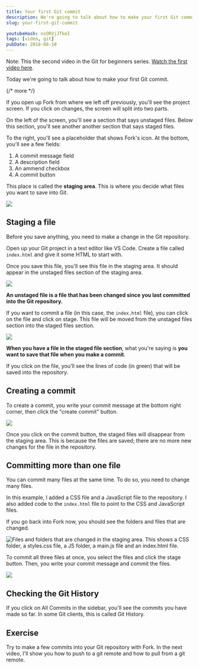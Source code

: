 ```yaml
---
title: Your first Git commit
description: We're going to talk about how to make your first Git commit.
slug: your-first-git-commit

youtubeHash: nsORVjJTkeI
tags: [video, git]
pubDate: 2018-08-10
---
```


Note: This the second video in the Git for beginners series. [Watch the first video here][1].

Today we're going to talk about how to make your first Git commit.

{/* more */}

If you open up Fork from where we left off previously, you'll see the project screen. If you click on changes, the screen will split into two parts.

On the left of the screen, you'll see a section that says unstaged files. Below this section, you'll see another another section that says staged files.

To the right, you'll see a placeholder that shows Fork's icon. At the bottom, you'll see a few fields:

1. A commit message field
2. A description field
3. An ammend checkbox
4. A commit button

This place is called the **staging area**. This is where you decide what files you want to save into Git.

<Image
  src="/assets/2018/your-first-commit/staging-area.png"
  caption="The staging area"
/>

## Staging a file

Before you save anything, you need to make a change in the Git repository.

Open up your Git project in a text editor like VS Code. Create a file called `index.html` and give it some HTML to start with.

Once you save this file, you'll see this file in the staging area. It should appear in the unstaged files section of the staging area.

<Image
  src="/assets/2018/your-first-commit/unstaged-file.png"
  caption="Files that have been changed will appear in the unstaged area"
/>

**An unstaged file is a file that has been changed since you last committed into the Git repository.**

If you want to commit a file (in this case, the `index.html` file), you can click on the file and click on stage. This file will be moved from the unstaged files section into the staged files section.

<Image
  src="/assets/2018/your-first-commit/staged-file.png"
  caption="Files that have been staged will appear in the staged area"
/>

**When you have a file in the staged file section**, what you're saying is **you want to save that file when you make a commit**.

If you click on the file, you'll see the lines of code (in green) that will be saved into the repository.

## Creating a commit

To create a commit, you write your commit message at the bottom right corner, then click the "create commit" button.

<Image
  src="/assets/2018/your-first-commit/creating-a-commit.png"
  caption="Creating a commit"
/>

Once you click on the commit button, the staged files will disappear from the staging area. This is because the files are saved; there are no more new changes for the file in the repository.

## Committing more than one file

You can commit many files at the same time. To do so, you need to change many files.

In this example, I added a CSS file and a JavaScript file to the repository. I also added code to the `index.html` file to point to the CSS and JavaScript files.

If you go back into Fork now, you should see the folders and files that are changed.

<Image
  src="/assets/2018/your-first-commit/staging-area-multiple.png"
  alt="Files and folders that are changed in the staging area. This shows a CSS folder, a styles.css file, a JS folder, a main.js file and an index.html file. "
  caption="You can see all files and folders that are changed in the staging area"
/>

To commit all three files at once, you select the files and click the stage button. Then, you write your commit message and commit the files.

<Image
  src="/assets/2018/your-first-commit/commit-multi.png"
  caption="Committing multiple files at once"
/>

## Checking the Git History

If you click on All Commits in the sidebar, you'll see the commits you have made so far. In some Git clients, this is called Git History.

## Exercise

Try to make a few commits into your Git repository with Fork. In the next video, I'll show you how to push to a git remote and how to pull from a git remote.

[1]: /blog/setting-up-git
